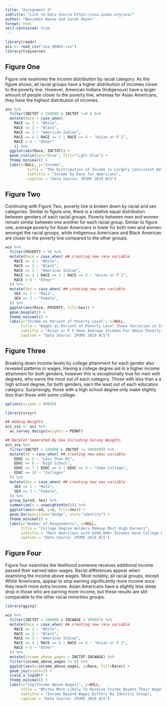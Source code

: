 ```yaml
---
title: "Assignment 4"
subtitle: "Link to Data Source https://usa.ipums.org/usa/"
author: "Benjamin Reese and Sarah Hayes"
format: html
self-contained: true
---
```


```r
library(readr)
acs <- read_csv("usa_00003.csv")
library(tidyverse)
```

## Figure One
Figure one examines the income distribution by racial category. As the figure shows, all racial groups have a higher distribution of incomes closer to the poverty line. However, American Indians (Indigenous) have a larger amount of people closer to the poverty line, whereas for Asian Americans, they have the highest distribution of incomes. 
```r
acs %>%
  filter(INCTOT < 200000 & INCTOT !=0 ) %>%
  mutate(Race = case_when(
    RACE == 1 ~ "White",
    RACE == 2 ~ "Black",
    RACE == 3 ~ "American Indian",
    RACE == 4 | RACE == 5 | RACE == 6 ~ "Asian or P I",
    RACE > 6 ~ "Other"
    )) %>%
  ggplot(aes(Race, INCTOT)) +
  geom_violin(col="blue", fill="light blue") +
  theme_minimal() +
  labs(x=NULL, y="Income",
          title = "The Distribution of Income Is Largely Consistent Between Races",
          subtitle = "Income by Race for Americans",
          caption = "Data Source: IPUMS 2019 ACS")
```


## Figure Two

Continuing with Figure Two, poverty line is broken down by racial and sex categories. Similar to figure one, there is a relative equal distribution between genders of each racial groups. Poverty between men and women remain similar between one another for each racial group. Similar to figure one, average poverty for Asian Americans is lower for both men and women amongst the racial groups, while Indigenous Americans and Black American are closer to the poverty line compared to the other groups.

```r

acs %>%
  filter(POVERTY > 0) %>%
  mutate(Race = case_when( ## creating new race variable
    RACE == 1 ~ "White",
    RACE == 2 ~ "Black",
    RACE == 3 ~ "American Indian",
    RACE == 4 | RACE == 5 | RACE == 6 ~ "Asian or P I",
    RACE > 6 ~ "Other"
  )) %>%
  mutate(Sex = case_when( ## creating new sex variable
    SEX == 1 ~ "Male",
    SEX == 2 ~ "Female",
  )) %>%
  ggplot(aes(Race, POVERTY, fill=Sex)) +
  geom_boxplot() + 
  theme_minimal() +
  labs(y="Income as Percent of Poverty Level", x=NULL,
       title = "Wages as Percent of Poverty Level Shows Variation in Income by Race",
       subtitle = "Asian or P I Have Average Incomes Far Above Poverty Level",
       caption = "Data Source: IPUMS 2019 ACS")
```

## Figure Three 

Breaking down income levels by college attainment for each gender also revealed patterns in wages. Having a college degree aid in a higher income attainment for both genders, however this is exceptionally true for men with degrees, who earns the most out of each category. Those with less than a a high school degree, for both genders, earn the least out of each education category. Surprisingly, those with a high school degree only make slightly less than those with some college.

```r
options(scipen = 99999)

library(srvyr)
```


```r
## Adding Weights
acs_svy <- acs %>%
  as_survey_design(weights = PERWT)

## Barplot Seperated By Sex Including Survey Weights
acs_svy %>%
  filter(INCTOT > 100000 & INCTOT != 9999999) %>%
  mutate(ed = case_when( ## creating new educ variable
    EDUC <= 5 ~ "Less Than HS",
    EDUC == 6 ~ "High School",
    EDUC == 7 | EDUC == 8 | EDUC == 9 ~ "Some College",
    EDUC >= 10 ~ "College+"
  )) %>%
  mutate(Sex = case_when( ## creating new sex variable
    SEX == 1 ~ "Male",
    SEX == 2 ~ "Female",
  )) %>%
  group_by(ed, Sex) %>%
  summarize(n = unweighted(n())) %>%
  ggplot(aes(x=ed, y=n, fill=Sex)) +
  geom_bar(position="dodge", stat="identity") +
  theme_minimal() +
  labs(y="Number of Respondents", x=NULL,
       title = "College Degree Holders Makeup Most High Earners",
       subtitle = "Most Americans with $100,000+ Incomes Have College Degree",
       caption = "Data Source: IPUMS 2019 ACS")
```

## Figure Four

Figure four examines the likelihood someone receives additional income passed their earned labor wages. Racial differences appear when examining the income above wages. Most notably, all racial groups, except White Americans, appear to stop earning significantly more income once they reach more extra income. Asian Americans have a slightly less steep drop in those who are earning more income, but these results are still comparable to the other racial minorities groups. 

```r
library(ggjoy)
```


```r
acs %>%
  filter(INCTOT < 100000 & INCWAGE < 999997) %>%
  mutate(Race = case_when( ## creating new race variable
    RACE == 1 ~ "White",
    RACE == 2 ~ "Black",
    RACE == 3 ~ "American Indian",
    RACE == 4 | RACE == 5 | RACE == 6 ~ "Asian or P I",
    RACE > 6 ~ "Other"
  )) %>%
  mutate(income_above_wages = INCTOT-INCWAGE) %>%
  filter(income_above_wages != 0) %>%
  ggplot(aes(x=income_above_wages, y=Race, fill=Race)) +
  geom_joy(scale=2) + 
  scale_x_log10() +
  theme_minimal() +
  labs(x="log(Income Above Wages)", y=NULL,
       title = "Whites More Likely To Receive Income Beyond Their Wages",
       subtitle = "Income Beyond Wages Differs By Identity Group",
       caption = "Data Source: IPUMS 2019 ACS")


```

